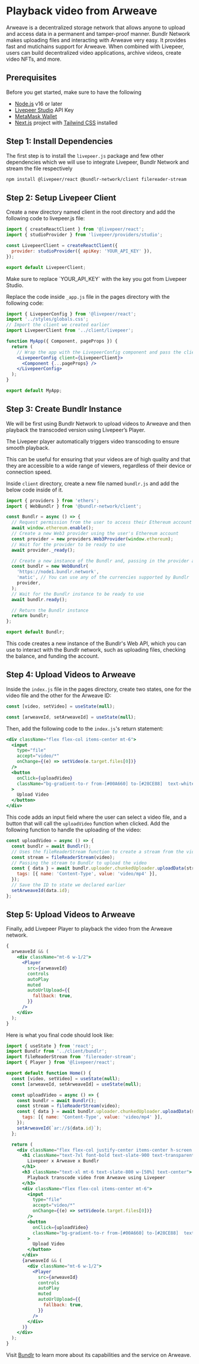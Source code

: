 
# Playback video from Arweave

Arweave is a decentralized storage network that allows anyone to upload and access data in a permanent and tamper-proof manner. Bundlr Network makes uploading files and interacting with Arweave very easy. It provides fast and mutichains support for Arweave. When combined with Livepeer, users can build decentralized video applications, archive videos, create video NFTs, and more.

## Prerequisites

Before you get started, make sure to have the following

- [Node.js](https://nodejs.org/en/) v16 or later
- [Livepeer Studio](https://livepeer.studio) API Key
- [MetaMask Wallet](https://metamask.io/)
- [Next.js](https://metamask.io) project with [Tailwind CSS](https://tailwindcss.com/) installed

## Step 1: Install Dependencies

The first step is to install the `livepeer.js` package and few other dependencies which we will use to integrate Livepeer, Bundlr Network and stream the file respectively

```txt
npm install @livepeer/react @bundlr-network/client filereader-stream
```

## Step 2: Setup Livepeer Client

Create a new directory named client in the root directory and add the following code to livepeer.js file:

```jsx
import { createReactClient } from '@livepeer/react';
import { studioProvider } from 'livepeer/providers/studio';

const LivepeerClient = createReactClient({
  provider: studioProvider({ apiKey: 'YOUR_API_KEY' }),
});

export default LivepeerClient;
```

<Callout>
  Make sure to replace `YOUR_API_KEY` with the key you got from Livepeer Studio.
</Callout>

Replace the code inside `_app.js` file in the pages directory with the following code:

```jsx
import { LivepeerConfig } from '@livepeer/react';
import '../styles/globals.css';
// Import the client we created earlier
import LivepeerClient from '../client/livepeer';

function MyApp({ Component, pageProps }) {
  return (
    // Wrap the app with the LivepeerConfig component and pass the client as a prop
    <LivepeerConfig client={LivepeerClient}>
      <Component {...pageProps} />
    </LivepeerConfig>
  );
}

export default MyApp;
```

## Step 3: Create Bundlr Instance

We will be first using Bundlr Network to upload videos to Arweave and then playback the transcoded version using Livepeer’s Player.

The Livepeer player automatically triggers video transcoding to ensure smooth playback.

This can be useful for ensuring that your videos are of high quality and that they are accessible to a wide range of viewers, regardless of their device or connection speed.

Inside `client` directory, create a new file named `bundlr.js` and add the below code inside of it.

```jsx
import { providers } from 'ethers';
import { WebBundlr } from '@bundlr-network/client';

const Bundlr = async () => {
  // Request permission from the user to access their Ethereum account
  await window.ethereum.enable();
  // Create a new Web3 provider using the user's Ethereum account
  const provider = new providers.Web3Provider(window.ethereum);
  // Wait for the provider to be ready to use
  await provider._ready();

  // Create a new instance of the Bundlr and, passing in the provider and the URL of the Bundlr node
  const bundlr = new WebBundlr(
    'https://node1.bundlr.network',
    'matic', // You can use any of the currencies supported by Bundlr
    provider,
  );
  // Wait for the Bundlr instance to be ready to use
  await bundlr.ready();

  // Return the Bundlr instance
  return bundlr;
};

export default Bundlr;
```

This code creates a new instance of the Bundlr's Web API, which you can use to interact with the Bundlr network, such as uploading files, checking the balance, and funding the account.

## Step 4: Upload Videos to Arweave

Inside the `index.js` file in the pages directory, create two states, one for the video file and the other for the Arweave ID:

```jsx
const [video, setVideo] = useState(null);

const [arweaveId, setArweaveId] = useState(null);
```

Then, add the following code to the `index.js`'s return statement:

```jsx
<div className="flex flex-col items-center mt-6">
  <input
    type="file"
    accept="video/*"
    onChange={(e) => setVideo(e.target.files[0])}
  />
  <button
    onClick={uploadVideo}
    className="bg-gradient-to-r from-[#00A660] to-[#28CE88]  text-white  rounded-md mt-6 px-6 py-2 "
  >
    Upload Video
  </button>
</div>
```

This code adds an input field where the user can select a video file, and a button that will call the `uploadVideo` function when clicked. Add the following function to handle the uploading of the video:

```jsx
const uploadVideo = async () => {
  const bundlr = await Bundlr();
  // Uses the fileReaderStream function to create a stream from the video
  const stream = fileReaderStream(video);
  // Passing the stream to Bundlr to upload the video
  const { data } = await bundlr.uploader.chunkedUploader.uploadData(stream, {
    tags: [{ name: 'Content-Type', value: 'video/mp4' }],
  });
  // Save the ID to state we declared earlier
  setArweaveId(data.id);
};
```

## Step 5: Upload Videos to Arweave

Finally, add Livepeer Player to playback the video from the Arweave network.

```jsx
{
  arweaveId && (
    <div className="mt-6 w-1/2">
      <Player
        src={arweaveId}
        controls
        autoPlay
        muted
        autoUrlUpload={{
          fallback: true,
        }}
      />
    </div>
  );
}
```

Here is what you final code should look like:

```jsx
import { useState } from 'react';
import Bundlr from '../client/bundlr';
import fileReaderStream from 'filereader-stream';
import { Player } from '@livepeer/react';

export default function Home() {
  const [video, setVideo] = useState(null);
  const [arweaveId, setArweaveId] = useState(null);

  const uploadVideo = async () => {
    const bundlr = await Bundlr();
    const stream = fileReaderStream(video);
    const { data } = await bundlr.uploader.chunkedUploader.uploadData(stream, {
      tags: [{ name: 'Content-Type', value: 'video/mp4' }],
    });
    setArweaveId(`ar://${data.id}`);
  };

  return (
    <div className="flex flex-col justify-center items-center h-screen font-poppins">
      <h1 className="text-7xl font-bold text-slate-900 text-transparent bg-clip-text bg-gradient-to-r from-[#00A660] to-[#28CE88]">
        Livepeer x Arweave x Bundlr
      </h1>
      <h3 className="text-xl mt-6 text-slate-800 w-[50%] text-center">
        Playback transcode video from Arweave using Livepeer
      </h3>
      <div className="flex flex-col items-center mt-6">
        <input
          type="file"
          accept="video/*"
          onChange={(e) => setVideo(e.target.files[0])}
        />
        <button
          onClick={uploadVideo}
          className="bg-gradient-to-r from-[#00A660] to-[#28CE88]  text-white  rounded-md mt-6 px-6 py-2 "
        >
          Upload Video
        </button>
      </div>
      {arweaveId && (
        <div className="mt-6 w-1/2">
          <Player
            src={arweaveId}
            controls
            autoPlay
            muted
            autoUrlUpload={{
              fallback: true,
            }}
          />
        </div>
      )}
    </div>
  );
}
```

Visit [Bundlr](https://bundlr.network) to learn more about its capabilities and the service on Arweave.
